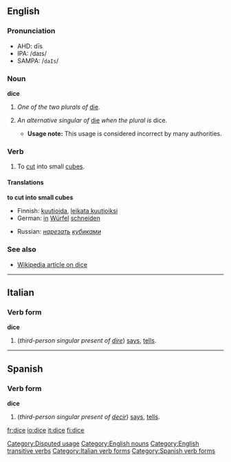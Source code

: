 ==English==

===Pronunciation===
*AHD: dīs
*IPA: /daɪs/
*SAMPA: /<tt>daIs</tt>/

===Noun===
'''dice'''

#''One of the two plurals of'' [[die#Noun|die]].
#{{colloquial}}[[Category:Disputed usage]] ''An alternative singular of'' [[die]] ''when the plural is'' dice.
#*'''Usage note:''' This usage is considered incorrect by many authorities.

===Verb===
{{en-verb|dice|dices|diced|dicing}}

#{{transitive}} To [[cut]] into small [[cube]]s.

====Translations====
'''to cut into small cubes'''
{{top}}
*Finnish: [[kuutioida]], [[leikata kuutioiksi]]
*German: [[in]] [[Würfel]] [[schneiden]]
{{mid}}
*Russian: ''[[нарезать]] [[кубик|кубиками]]''
{{bottom}}

===See also===
*[[w:dice|Wikipedia article on dice]]

[[Category:English nouns]]
[[Category:English transitive verbs]]
----

==Italian==
===Verb form===
'''dice'''

# (''third-person singular present of [[dire]]'') [[says]], [[tells]].
[[Category:Italian verb forms]]
----

==Spanish==
===Verb form===
'''dice'''

# (''third-person singular present of [[decir]]'') [[says]], [[tells]].

[[Category:Spanish verb forms]]

[[fr:dice]]
[[io:dice]]
[[it:dice]]
[[fi:dice]]